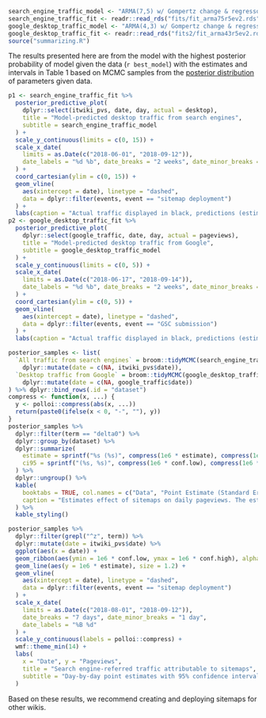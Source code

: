 ```r
search_engine_traffic_model <- "ARMA(7,5) w/ Gompertz change & regressors (v2)"
search_engine_traffic_fit <- readr::read_rds("fits/fit_arma75r5ev2.rds")
google_desktop_traffic_model <- "ARMA(4,3) w/ Gompertz change & regressors (v2)"
google_desktop_traffic_fit <- readr::read_rds("fits2/fit_arma43r5ev2.rds")
source("summarizing.R")
```

The results presented here are from the model with the highest posterior probability of model given the data (`r best_model`) with the estimates and intervals in Table 1 based on MCMC samples from the [posterior distribution](https://en.wikipedia.org/wiki/Posterior_probability) of parameters given data.

```r
p1 <- search_engine_traffic_fit %>%
  posterior_predictive_plot(
    dplyr::select(itwiki_pvs, date, day, actual = desktop),
    title = "Model-predicted desktop traffic from search engines",
    subtitle = search_engine_traffic_model
  ) +
  scale_y_continuous(limits = c(0, 15)) +
  scale_x_date(
    limits = as.Date(c("2018-06-01", "2018-09-12")),
    date_labels = "%d %b", date_breaks = "2 weeks", date_minor_breaks = "1 week"
  ) +
  coord_cartesian(ylim = c(0, 15)) +
  geom_vline(
    aes(xintercept = date), linetype = "dashed",
    data = dplyr::filter(events, event == "sitemap deployment")
  ) +
  labs(caption = "Actual traffic displayed in black, predictions (estimates and 95% confidence intervals) in red")
p2 <- google_desktop_traffic_fit %>%
  posterior_predictive_plot(
    dplyr::select(google_traffic, date, day, actual = pageviews),
    title = "Model-predicted desktop traffic from Google",
    subtitle = google_desktop_traffic_model
  ) +
  scale_y_continuous(limits = c(0, 5)) +
  scale_x_date(
    limits = as.Date(c("2018-06-17", "2018-09-14")),
    date_labels = "%d %b", date_breaks = "2 weeks", date_minor_breaks = "1 week"
  ) +
  coord_cartesian(ylim = c(0, 5)) +
  geom_vline(
    aes(xintercept = date), linetype = "dashed",
    data = dplyr::filter(events, event == "GSC submission")
  ) +
  labs(caption = "Actual traffic displayed in black, predictions (estimates and 95% confidence intervals) in red")
```

```r
posterior_samples <- list(
  `All traffic from search engines` = broom::tidyMCMC(search_engine_traffic_fit, pars = c("delta0", "z"), estimate.method = "median", conf.int = TRUE, conf.method = "HPDinterval", conf.level = 0.95) %>%
    dplyr::mutate(date = c(NA, itwiki_pvs$date)),
  `Desktop traffic from Google` = broom::tidyMCMC(google_desktop_traffic_fit, pars = c("delta0", "z"), estimate.method = "median", conf.int = TRUE, conf.method = "HPDinterval", conf.level = 0.95) %>%
    dplyr::mutate(date = c(NA, google_traffic$date))
) %>% dplyr::bind_rows(.id = "dataset")
compress <- function(x, ...) {
  y <- polloi::compress(abs(x, ...))
  return(paste0(ifelse(x < 0, "-", ""), y))
}
posterior_samples %>%
  dplyr::filter(term == "delta0") %>%
  dplyr::group_by(dataset) %>%
  dplyr::summarize(
    estimate = sprintf("%s (%s)", compress(1e6 * estimate), compress(1e6 * std.error)),
    ci95 = sprintf("(%s, %s)", compress(1e6 * conf.low), compress(1e6 * conf.high))
  ) %>%
  dplyr::ungroup() %>%
  kable(
    booktabs = TRUE, col.names = c("Data", "Point Estimate (Standard Error)", "95% Highest Density Interval"),
    caption = "Estimates effect of sitemaps on daily pageviews. The estimate is the median calculated from MCMC samples drawn from the posterior distribution of $\\delta_0$. The Highest Density Interval (HDI) contains values such that all values within the interval have a higher probability than points outside the interval."
  ) %>%
  kable_styling()
```

```r
posterior_samples %>%
  dplyr::filter(grepl("^z", term)) %>%
  dplyr::mutate(date = itwiki_pvs$date) %>%
  ggplot(aes(x = date)) +
  geom_ribbon(aes(ymin = 1e6 * conf.low, ymax = 1e6 * conf.high), alpha = 0.25) +
  geom_line(aes(y = 1e6 * estimate), size = 1.2) +
  geom_vline(
    aes(xintercept = date), linetype = "dashed",
    data = dplyr::filter(events, event == "sitemap deployment")
  ) +
  scale_x_date(
    limits = as.Date(c("2018-08-01", "2018-09-12")),
    date_breaks = "7 days", date_minor_breaks = "1 day",
    date_labels = "%B %d"
  ) +
  scale_y_continuous(labels = polloi::compress) +
  wmf::theme_min(14) +
  labs(
    x = "Date", y = "Pageviews",
    title = "Search engine-referred traffic attributable to sitemaps",
    subtitle = "Day-by-day point estimates with 95% confidence intervals"
  )
```

Based on these results, we recommend creating and deploying sitemaps for other wikis.
